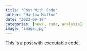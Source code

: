 ```yaml
---
title: "Post With Code"
author: "Harlow Malloc"
date: "2022-09-19"
categories: [news, code, analysis]
image: "image.jpg"
---
```


This is a post with executable code.